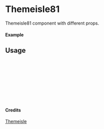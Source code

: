 
<Meta of={Themeisle81} title="Themeisle/Themeisle81" />

# Themeisle81

Themeisle81 component with different props.

#### Example

<Canvas of={Themeisle81.Primary} />

## Usage

```ts
import { Themeisle81 } from "yadl-ui";

const Example = () => {
  return (
      <Themeisle81 />
  );
};

export default Example;
```

#### Credits
[Themeisle](https://themeisle.com/illustrations/)

